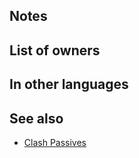 {{Passive
|name=Soaring Wings
|type=B
|exclusive=1
|canUseWeapon={{WeaponList|All}}
|canUseMove={{MoveList|All}}
|properties=random_owner
|1name=Soaring Wings
|1tagid=SID_天かける翼
|1effect=Enables【Canto (１)】.<br><br>Unit can move to a space within 2 spaces of any ally within 2 spaces. At start of combat, if unit's HP ≥ 25%, inflicts Spd/Def-X on foe during combat (X = 4 + number of spaces from start position to end position of whoever initiates combat; max 8).<br><br>【Canto (１)】<br>After an attack, Assist skill, or structure destruction, unit can move １ space(s).<br><br>(Unit moves according to movement type. Once per turn. Cannot attack or assist. Only highest value applied. Does not stack. After moving, if a skill that grants another action would be triggered (like with Galeforce), Canto will trigger after the granted action. Unit's base movement has no effect on movement granted. Cannot warp (using skills like Wings of Mercy) a distance greater than unit would be able to move with normal Canto movement.)
|1cost=300
|1required=-
}}
==Notes==
{{Canto|1}}
{{Warp interaction}}
{{Temporary debuffs}}
{{SpacesFromStarttoEnd}}
==List of owners==
{{Skill Hero List}}
==In other languages==
{{OtherLanguages
|japanese=天かける翼
|german=Flugschwingen
|spanishEU=Alas desplegadas
|spanishLA=Alas desplegadas
|french=Ailes déployées
|italian=Volo alato
|chineseTW=翱翔天際的羽翼
|portuguese=Asas planadoras
}}
==See also==
{{See also skills|cond=Description LIKE '%unit can move to a space within%ally%within 2 spaces%' AND Description NOT LIKE '%grants%adjacent%all%' OR (Description LIKE '%【Canto (１)】%' OR Description LIKE '%=%number of spaces from start position to end position%' OR Description LIKE '%=%number of spaces moved%') AND Exclusive='1' AND Description NOT LIKE '%transforms%if X ≥ 5%'}}
* [[Skill families/A Passives#Clash|Clash Passives]] 
{{Passives Navbox|B}}
